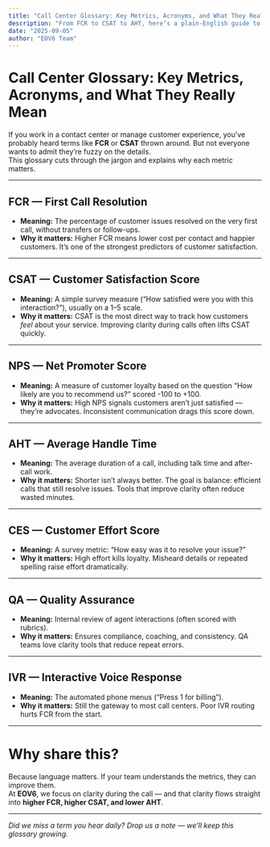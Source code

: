 ```yaml
---
title: "Call Center Glossary: Key Metrics, Acronyms, and What They Really Mean"
description: "From FCR to CSAT to AHT, here’s a plain-English guide to the abbreviations that drive customer experience and contact center performance."
date: "2025-09-05"
author: "EOV6 Team"
---
```



<SEO
  title="Call Center Glossary: Key Metrics, Acronyms, and What They Really Mean"
  description="From FCR to CSAT to AHT, here’s a plain-English guide to the abbreviations that drive customer experience and contact center performance."
  url="https://eov6.com/blog/call-center-glossary"
  type="article"
/>

# Call Center Glossary: Key Metrics, Acronyms, and What They Really Mean

If you work in a contact center or manage customer experience, you’ve probably heard terms like **FCR** or **CSAT** thrown around. But not everyone wants to admit they’re fuzzy on the details.  
This glossary cuts through the jargon and explains why each metric matters.

---

## FCR — First Call Resolution
- **Meaning:** The percentage of customer issues resolved on the very first call, without transfers or follow-ups.  
- **Why it matters:** Higher FCR means lower cost per contact and happier customers. It’s one of the strongest predictors of customer satisfaction.

---

## CSAT — Customer Satisfaction Score
- **Meaning:** A simple survey measure (“How satisfied were you with this interaction?”), usually on a 1–5 scale.  
- **Why it matters:** CSAT is the most direct way to track how customers *feel* about your service. Improving clarity during calls often lifts CSAT quickly.

---

## NPS — Net Promoter Score
- **Meaning:** A measure of customer loyalty based on the question “How likely are you to recommend us?” scored -100 to +100.  
- **Why it matters:** High NPS signals customers aren’t just satisfied — they’re advocates. Inconsistent communication drags this score down.

---

## AHT — Average Handle Time
- **Meaning:** The average duration of a call, including talk time and after-call work.  
- **Why it matters:** Shorter isn’t always better. The goal is balance: efficient calls that still resolve issues. Tools that improve clarity often reduce wasted minutes.

---

## CES — Customer Effort Score
- **Meaning:** A survey metric: “How easy was it to resolve your issue?”  
- **Why it matters:** High effort kills loyalty. Misheard details or repeated spelling raise effort dramatically.

---

## QA — Quality Assurance
- **Meaning:** Internal review of agent interactions (often scored with rubrics).  
- **Why it matters:** Ensures compliance, coaching, and consistency. QA teams love clarity tools that reduce repeat errors.

---

## IVR — Interactive Voice Response
- **Meaning:** The automated phone menus (“Press 1 for billing”).  
- **Why it matters:** Still the gateway to most call centers. Poor IVR routing hurts FCR from the start.

---

# Why share this?
Because language matters. If your team understands the metrics, they can improve them.  
At **EOV6**, we focus on clarity during the call — and that clarity flows straight into **higher FCR, higher CSAT, and lower AHT**.

---

*Did we miss a term you hear daily? Drop us a note — we’ll keep this glossary growing.*
